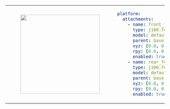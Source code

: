 <table>
<tr>
<td>
<center>
<figure>
    <img src={require("./img/fender_default.png").default} width="250" />
</figure>
</center>
</td>
<td>

```yaml
platform:
  attachments:
    - name: front_fender
      type: j100.fender
      model: default
      parent: base_link
      xyz: [0.0, 0.0, 0.0]
      rpy: [0.0, 0.0, 0.0]
      enabled: true
    - name: rear_fender
      type: j100.fender
      model: default
      parent: base_link
      xyz: [0.0, 0.0, 0.0]
      rpy: [0.0, 0.0, 3.1415]
      enabled: true
```
</td>
</tr>
</table>
